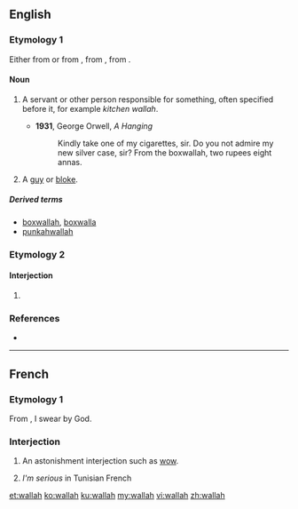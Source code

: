==English==

===Etymology 1===
Either from {{etyl|hi|en}} {{term|-वाला||pertaining to|tr=-vālā|lang=hi}} or from {{etyl|hi|en}} {{term|वाला||person in charge|tr=-vālā|lang=hi}}, from {{etyl|sa|en}} {{term|पाल||protector|tr=pāla|lang=sa}}, from {{etyl|ine-pro|en}} {{m|ine-pro|*peh₂-||protect}}.

====Noun====
{{en-noun}}

# {{context|India|lang=en}} A servant or other person responsible for something, often specified before it, for example ''kitchen wallah''.
#* '''1931''', George Orwell, ''A Hanging''
#*: Kindly take one of my cigarettes, sir. Do you not admire my new silver case, sir? From the boxwallah, two rupees eight annas.
# {{context|British|slang|lang=en}} A [[guy]] or [[bloke]].

=====Derived terms=====
* [[boxwallah]], [[boxwalla]]
* [[punkahwallah]]

===Etymology 2===

====Interjection====
{{head|en|misspelling}}

# {{misspelling of|voilà|lang=en}}

===References===
* {{R:Websters}}

----

==French==

===Etymology 1===
From {{etyl|ar|fr}} {{m|ar|وَٱللّٰه|tr=wa-llāh}}, I swear by God.

===Interjection===
{{head|fr|interjection}}

# {{cx|slang|lang=fr}} An astonishment interjection such as [[wow]].
# {{cx|slang|lang=fr}} ''I'm serious'' in Tunisian French

[[et:wallah]]
[[ko:wallah]]
[[ku:wallah]]
[[my:wallah]]
[[vi:wallah]]
[[zh:wallah]]